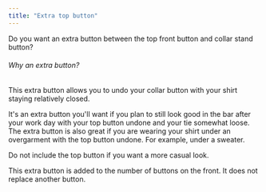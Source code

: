 ```yaml
---
title: "Extra top button"
---
```


Do you want an extra button between the top front button and collar stand button?

<Note>

###### Why an extra button?

This extra button allows you to undo your collar button with your shirt staying relatively closed.

It's an extra button you'll want if you plan to still look good in the bar after your work day with your top button undone and your tie somewhat loose.
The extra button is also great if you are wearing your shirt under an overgarment with the top button undone. For example, under a sweater.

Do not include the top button if you want a more casual look.

This extra button is added to the number of buttons on the front. It does not replace another button.

</Note>




